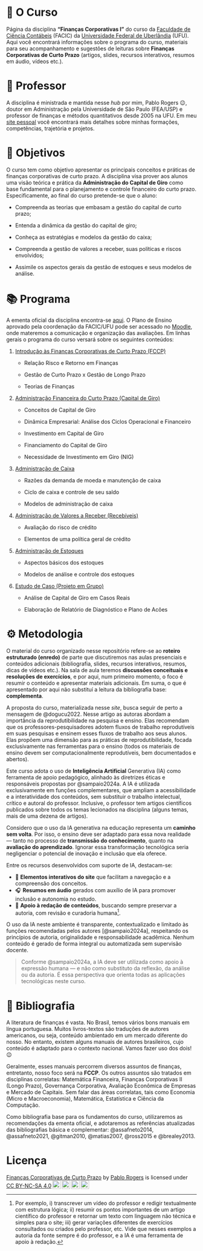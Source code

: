 # 🏢 O Curso {#sec-home .unnumbered}

Página da disciplina **"Finanças Corporativas I"** do curso da [Faculdade de Ciência Contábeis](https://www.facic.ufu.br/) (FACIC) da [Universidade Federal de Uberlândia](https://ufu.br/) (UFU). Aqui você encontrará informações sobre o programa do curso, materiais para seu acompanhamento e sugestões de leituras sobre **Finanças Corporativas de Curto Prazo** (artigos, slides, recursos interativos, resumos em áudio, vídeos etc.).

# 🧠 Professor {#sec-instrutor .unnumbered}

A disciplina é ministrada e mantida nesse *hub* por mim, Pablo Rogers 😉, doutor em Administração pela Universidade de São Paulo (FEA/USP) e professor de finanças e métodos quantitativos desde 2005 na UFU. Em meu [site pessoal](https://phdpablo.com/) você encontrará mais detalhes sobre minhas formações, competências, trajetória e projetos.

# 🎯 Objetivos {#sec-about .unnumbered}

O curso tem como objetivo apresentar os principais conceitos e práticas de finanças corporativas de curto prazo. A disciplina visa prover aos alunos uma visão teórica e prática da **Administração do Capital de Giro** como base fundamental para o planejamento e controle financeiro do curto prazo. Especificamente, ao final do curso pretende-se que o aluno:

-   Compreenda as teorias que embasam a gestão do capital de curto prazo;

-   Entenda a dinâmica da gestão do capital de giro;

-   Conheça as estratégias e modelos da gestão do caixa;

-   Compreenda a gestão de valores a receber, suas políticas e riscos envolvidos;

-   Assimile os aspectos gerais da gestão de estoques e seus modelos de análise.

# 📚 Programa {#sec-programa .unnumbered}

A ementa oficial da disciplina encontra-se [aqui](https://www.facic.ufu.br/system/files/conteudo/28fagen39532_financas_corporativas_i.pdf). O Plano de Ensino aprovado pela coordenação da FACIC/UFU pode ser acessado no [Moodle](https://moodle.ufu.br/login/index.php), onde materemos a comunicação e organização das avaliações. Em linhas gerais o programa do curso versará sobre os seguintes conteúdos:

1.  [Introdução às Finanças Corporativas de Curto Prazo (FCCP)](#sec-intro)

    -   Relação Risco e Retorno em Finanças

    -   Gestão de Curto Prazo x Gestão de Longo Prazo

    -   Teorias de Finanças

2.  [Administração Financeira do Curto Prazo (Capital de Giro)](#sec-giro)

    -   Conceitos de Capital de Giro

    -   Dinâmica Empresarial: Análise dos Ciclos Operacional e Financeiro

    -   Investimento em Capital de Giro

    -   Financiamento do Capital de Giro

    -   Necessidade de Investimento em Giro (NIG)

3.  [Administração de Caixa](#sec-caixa)

    -   Razões da demanda de moeda e manutenção de caixa

    -   Ciclo de caixa e controle de seu saldo

    -   Modelos de administração de caixa

4.  [Administração de Valores a Receber (Recebíveis)](#sec-credito)

    -   Avaliação do risco de crédito

    -   Elementos de uma política geral de crédito

5.  [Administração de Estoques](#sec-estoque)

    -   Aspectos básicos dos estoques

    -   Modelos de análise e controle dos estoques

6.  [Estudo de Caso (Projeto em Grupo)](#sec-aval)

    -   Análise de Capital de Giro em Casos Reais

    -   Elaboração de Relatório de Diagnóstico e Plano de Acões

# ⚙️ Metodologia {#sec-method .unnumbered}

O material do curso organizado nesse repositório refere-se ao **roteiro estruturado (enredo)** de parte que discutiremos nas aulas presenciais e conteúdos adicionais (bibliografia, slides, recursos interativos, resumos, dicas de vídeos etc.). Na sala de aula teremos **discussões conceituais e resoluções de exercícios**, e por aqui, num primeiro momento, o foco é resumir o conteúdo e apresentar materiais adicionais. Em suma, o que é apresentado por aqui não substituí a leitura da bibliografia base: **complementa**.

A proposta do curso, materializada nesse *site*, busca seguir de perto a mensagem de @dogucu2022. Nesse artigo as autoras abordam a importância da reprodutibilidade na pesquisa e ensino. Elas recomendam que os professores-pesquisadores adotem fluxos de trabalho reprodutíveis em suas pesquisas e ensinem esses fluxos de trabalho aos seus alunos. Elas propõem uma dimensão para as práticas de reprodutibilidade, focada exclusivamente nas ferramentas para o ensino (todos os materiais de ensino devem ser computacionalmente reprodutíveis, bem documentados e abertos).

Este curso adota o uso de **Inteligência Artificial** Generativa (IA) como ferramenta de apoio pedagógico, alinhado às diretrizes éticas e responsáveis propostas por @sampaio2024a. A IA é utilizada exclusivamente em funções complementares, que ampliam a acessibilidade e a interatividade dos conteúdos, sem substituir o trabalho intelectual, crítico e autoral do professor. Inclusive, o professor tem artigos científicos publicados sobre todos os temas lecionados na disciplina (alguns temas, mais de uma dezena de artigos).

Considero que o uso da IA generativa na educação representa um **caminho sem volta**. Por isso, o ensino deve ser adaptado para essa nova realidade — tanto no processo de **transmissão do conhecimento**, quanto na **avaliação do aprendizado**. Ignorar essa transformação tecnológica seria negligenciar o potencial de inovação e inclusão que ela oferece.

Entre os recursos desenvolvidos com suporte de IA, destacam-se:

-   🧭 **Elementos interativos do site** que facilitam a navegação e a compreensão dos conceitos.\
-   🎧 **Resumos em áudio** gerados com auxílio de IA para promover inclusão e autonomia no estudo.\
-   📄 **Apoio à redação de conteúdos**, buscando sempre preservar a autoria, com revisão e curadoria humana[^index-1].

[^index-1]: Por exemplo, i) transcrever um vídeo do professor e redigir textualmente com estrutura lógica; ii) resumir os pontos importantes de um artigo científico do professor e retornar um texto com linguagem não técnica e simples para o site; iii) gerar variações diferentes de exercícios consultados ou criados pelo professor, etc. Vide que nesses exemplos a autoria da fonte sempre é do professor, e a IA é uma ferramenta de apoio à redação.

O uso da IA neste ambiente é transparente, contextualizado e limitado às funções recomendadas pelos autores [@sampaio2024a], respeitando os princípios de autoria, originalidade e responsabilidade acadêmica. Nenhum conteúdo é gerado de forma integral ou automatizada sem supervisão docente.

> Conforme @sampaio2024a, a IA deve ser utilizada como apoio à expressão humana — e não como substituto da reflexão, da análise ou da autoria. É essa perspectiva que orienta todas as aplicações tecnológicas neste curso.

# 📖 Bibliografia {#sec-biblio .unnumbered}

A literatura de finanças é vasta. No Brasil, temos vários bons manuais em língua portuguesa. Muitos livros-textos são traduções de autores americanos, ou seja, conteúdo ambientado em um mercado diferente do nosso. No entanto, existem alguns manuais de autores brasileiros, cujo conteúdo é adaptado para o contexto nacional. Vamos fazer uso dos dois! 😉

Geralmente, esses manuais percorrem diversos assuntos de finanças, entretanto, nosso foco será na **FCCP**. Os outros assuntos são tratados em disciplinas correlatas: Matemática Financeira, Finanças Corporativas II (Longo Prazo), Governança Corporativa, Avaliação Econômica de Empresas e Mercado de Capitais. Sem falar das áreas correlatas, tais como Economia (Micro e Macroeconomia), Matemática, Estatística e Ciência da Computação.

Como bibliografia base para os fundamentos do curso, utilizaremos as recomendações da ementa oficial, e adotaremos as referências atualizadas das bibliografias básica e complementar: @assafneto2014, @assafneto2021, @gitman2010, @matias2007, @ross2015 e @brealey2013.

# Licença {.unnumbered .unlisted}

<p xmlns:cc="http://creativecommons.org/ns#" xmlns:dct="http://purl.org/dc/terms/">

<a property="dct:title" rel="cc:attributionURL" href="https://phdpablo.github.io/curso-open-science/">Finanças Corporativas de Curto Prazo</a> by <a rel="cc:attributionURL dct:creator" property="cc:attributionName" href="https://github.com/phdpablo/">Pablo Rogers</a> is licensed under <a href="https://creativecommons.org/licenses/by-nc-sa/4.0/?ref=chooser-v1" target="_blank" rel="license noopener noreferrer" style="display:inline-block;">CC BY-NC-SA 4.0<img src="https://mirrors.creativecommons.org/presskit/icons/cc.svg?ref=chooser-v1" style="height:22px!important;margin-left:3px;vertical-align:text-bottom;"/><img src="https://mirrors.creativecommons.org/presskit/icons/by.svg?ref=chooser-v1" style="height:22px!important;margin-left:3px;vertical-align:text-bottom;"/><img src="https://mirrors.creativecommons.org/presskit/icons/nc.svg?ref=chooser-v1" style="height:22px!important;margin-left:3px;vertical-align:text-bottom;"/><img src="https://mirrors.creativecommons.org/presskit/icons/sa.svg?ref=chooser-v1" style="height:22px!important;margin-left:3px;vertical-align:text-bottom;"/></a>

</p>
